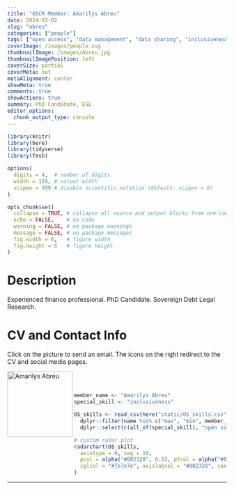 ```yaml
---
title: "OSCR Member: Amarilys Abreu"
date: 2024-03-02
slug: "abreu"
categories: ["people"]
tags: ["open access", "data management", "data sharing", "inclusiveness", "school-esl"] # top 3 categories + unique + school
coverImage: /images/people.svg
thumbnailImage: /images/Abreu.jpg
thumbnailImagePosition: left
coverSize: partial
coverMeta: out
metaAlignment: center
showMeta: true
comments: true
showActions: true
summary: PhD Candidate, ESL
editor_options: 
  chunk_output_type: console
---
```


```r

library(knitr)
library(here)
library(tidyverse)
library(fmsb)

options(
  digits = 4,  # number of digits
  width = 120, # output width
  scipen = 999 # disable scientific notation (default: scipen = 0)
)

opts_chunk$set(
  collapse = TRUE, # collapse all source and output blocks from one code chunk into a single block
  echo = FALSE,    # no code
  warning = FALSE, # no package warnings
  message = FALSE, # no package messages
  fig.width = 6,   # figure width
  fig.height = 6   # figure height
)

```

# Description

Experienced finance professional. PhD Candidate. Sovereign Debt Legal Research.

# CV and Contact Info

Click on the picture to send an email. The icons on the right redirect to the CV and social media pages.

<!-- EMAIL -->
<p>
  <a href="mailto:abreusantana@law.eur.nl">
  <img border="0" alt="Amarilys Abreu" src="/images/Abreu.jpg" width="150" height="150" align="left">
  </a>
</p>

<!-- PERSONAL WEBSITE -->
<p align="center">
  <a href="https://amarilysabreu.com/" class="fa fa-link fa-2x" style="color:#000000;">
  </a>
</p>

<!-- ORCID -->
<p align="center">
  <a href="https://orcid.org/0000-0001-8786-3834" class="ai ai-orcid fa-2x" style="color:#000000;">
  </a>
</p>

<BR><BR>

<!-- # Expertise -->

```r

member_name <- "Amarilys Abreu"
special_skill <- "inclusiveness"

OS_skills <- read_csv(here("static/OS_skills.csv")) %>%
  dplyr::filter(name %in% c("max", "min", member_name)) %>%
  dplyr::select(c(all_of(special_skill), "open source software", "open access", "data management", "reproducible analysis", "data sharing", "preregistration"))

# custom radar plot
radarchart(OS_skills,
  axistype = 0, seg = 10,
  pcol = alpha("#002328", 0.8), pfcol = alpha("#00B969", 0.6), plwd = 4, centerzero = TRUE, # polygon
  cglcol = "#7e7e7e", axislabcol = "#002328", caxislabels = seq(0, 10, 2), cglwd = 0.8 # grid
)

```

***


